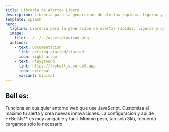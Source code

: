 ```yaml
---
title: Libreria de Alertas Ligera
description: Libreria para la generacion de alertas rapidas, ligeras y que se adapten al diseño de tu web o app.
template: splash
hero:
  tagline: Libreria para la generacion de alertas rapidas, ligeras y que se adapten al diseño de tu web o app.
  image:
    file: ../../../assets/favicon.png
  actions:
    - text: Documentacion
      link: getting-started/started
      icon: right-arrow
    - text: Playground
      link: https://trybelljs.vercel.app
      icon: external
      variant: minimal
---
```



## Bell es:

<CardGrid stagger>
	<Card title="Agnostico" icon="pencil">
		Funciona en cualquier entorno web que use JavaScript.
	</Card>
	<Card title="Personalizacion" icon="add-document">
		Customiza al maximo tu alerta y crea nuevas innovaciones.
	</Card>
	<Card title="Facil" icon="setting">
		La configuracion y api de **BellJs** es muy amigable y facil.
	</Card>
	<Card title="Optimo" icon="open-book">
		Minimo peso, tan solo 3kb, recuerda cargamos solo lo necesario.
	</Card>
</CardGrid>
